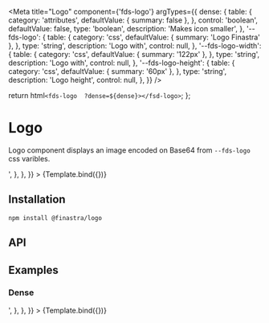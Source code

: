 

<Meta
  title="Logo"
  component={'fds-logo'}
  argTypes={{
    dense: {
      table: {
        category: 'attributes',
        defaultValue: { summary: false },
      },
      control: 'boolean',
      defaultValue: false,
      type: 'boolean',
      description: 'Makes icon smaller',
    },
    '--fds-logo': {
      table: {
        category: 'css',
        defaultValue: { summary: 'Logo Finastra' },
      },
      type: 'string',
      description: 'Logo with',
      control: null,
    },
    '--fds-logo-width': {
      table: {
        category: 'css',
        defaultValue: { summary: '122px' },
      },
      type: 'string',
      description: 'Logo with',
      control: null,
    },
    '--fds-logo-height': {
      table: {
        category: 'css',
        defaultValue: { summary: '60px' },
      },
      type: 'string',
      description: 'Logo height',
      control: null,
    },
  }}
/>

  return html`<fds-logo  ?dense=${dense}></fsd-logo>`;
};

# Logo

Logo component displays an image encoded on Base64 from `--fds-logo` css varibles.

<Canvas>
  <Story
    name="Default"
    parameters={{
      docs: {
        source: {
          code: '<fds-logo></fds-logo>',
        },
      },
    }}
  >
    {Template.bind({})}
  </Story>
</Canvas>

## Installation

```
npm install @finastra/logo

```

## API

<ArgsTable of="." story="^" />

## Examples

### Dense

<Canvas>
  <Story
    name="Dense"
    args={{ dense: true }}
    parameters={{
      docs: {
        source: {
          code: '<fds-logo dense></fds-logo>',
        },
      },
    }}
  >
    {Template.bind({})}
  </Story>
</Canvas>

